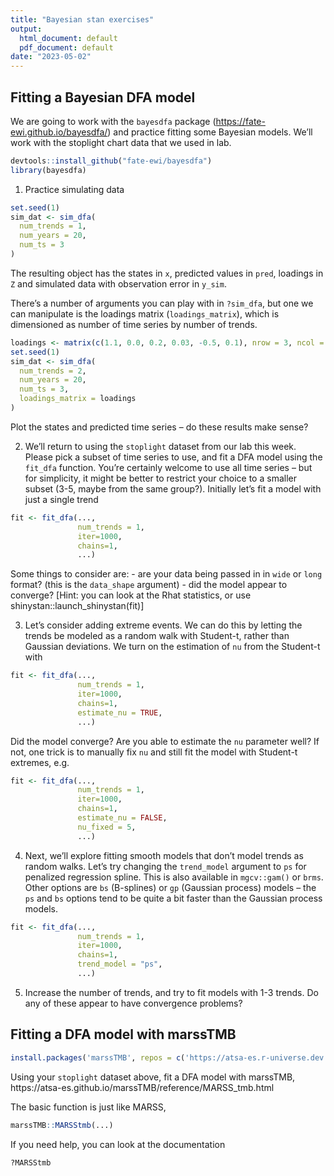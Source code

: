 ```yaml
---
title: "Bayesian stan exercises"
output:
  html_document: default
  pdf_document: default
date: "2023-05-02"
---
```


## Fitting a Bayesian DFA model

We are going to work with the `bayesdfa` package (<https://fate-ewi.github.io/bayesdfa/>) and practice fitting some Bayesian models. We'll work with the stoplight chart data that we used in lab.

```r
devtools::install_github("fate-ewi/bayesdfa")
library(bayesdfa)
```

1. Practice simulating data

```r
set.seed(1)
sim_dat <- sim_dfa(
  num_trends = 1,
  num_years = 20,
  num_ts = 3
)
```

The resulting object has the states in `x`, predicted values in `pred`, loadings in `Z` and simulated data with observation error in `y_sim`. 

There's a number of arguments you can play with in `?sim_dfa`, but one we can manipulate is the loadings matrix (`loadings_matrix`), which is dimensioned as number of time series by number of trends. 

```r
loadings <- matrix(c(1.1, 0.0, 0.2, 0.03, -0.5, 0.1), nrow = 3, ncol = 2)
set.seed(1)
sim_dat <- sim_dfa(
  num_trends = 2,
  num_years = 20,
  num_ts = 3,
  loadings_matrix = loadings
)
```

Plot the states and predicted time series -- do these results make sense?  

2. We'll return to using the `stoplight` dataset from our lab this week. Please pick a subset of time series to use, and fit a DFA model using the `fit_dfa` function. You're certainly welcome to use all time series -- but for simplicity, it might be better to restrict your choice to a smaller subset (3-5, maybe from the same group?). Initially let's fit a model with just a single trend

```r
fit <- fit_dfa(...,
               num_trends = 1,
               iter=1000,
               chains=1,
               ...)
```


Some things to consider are:
- are your data being passed in in `wide` or `long` format? (this is the `data_shape` argument)
- did the model appear to converge? [Hint: you can look at the Rhat statistics, or use shinystan::launch_shinystan(fit)]

3. Let's consider adding extreme events. We can do this by letting the trends be modeled as a random walk with Student-t, rather than Gaussian deviations. We turn on the estimation of `nu` from the Student-t with

```r
fit <- fit_dfa(...,
               num_trends = 1,
               iter=1000,
               chains=1,
               estimate_nu = TRUE,
               ...)
```

Did the model converge? Are you able to estimate the `nu` parameter well? If not, one trick is to manually fix `nu` and still fit the model with Student-t extremes, e.g.  

```r
fit <- fit_dfa(...,
               num_trends = 1,
               iter=1000,
               chains=1,
               estimate_nu = FALSE,
               nu_fixed = 5,
               ...)
```


4. Next, we'll explore fitting smooth models that don't model trends as random walks. Let's try changing the `trend_model` argument to `ps` for penalized regression spline. This is also available in `mgcv::gam()` or `brms`. Other options are `bs` (B-splines) or `gp` (Gaussian process) models -- the `ps` and `bs` options tend to be quite a bit faster than the Gaussian process models.  

```r
fit <- fit_dfa(...,
               num_trends = 1,
               iter=1000,
               chains=1,
               trend_model = "ps",
               ...)
```

5. Increase the number of trends, and try to fit models with 1-3 trends. Do any of these appear to have convergence problems? 

## Fitting a DFA model with marssTMB

```r
install.packages('marssTMB', repos = c('https://atsa-es.r-universe.dev', 'https://cloud.r-project.org'))
```

Using your `stoplight` dataset above, fit a DFA model with marssTMB, https://atsa-es.github.io/marssTMB/reference/MARSS_tmb.html

The basic function is just like MARSS,  

```r
marssTMB::MARSStmb(...)
```

If you need help, you can look at the documentation

```r
?MARSStmb
```




